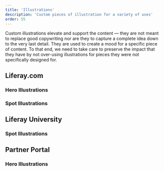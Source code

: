 ```yaml
---
title: 'Illustrations'
description: 'Custom pieces of illustration for a variety of uses'
order: 55
---
```



Custom illustrations elevate and support the content &mdash; they are not meant to replace good copywriting nor are they to capture a complete idea down to the very last detail. They are used to create a mood for a specific piece of content. To that end, we need to take care to preserve the impact that they have by not over-using illustrations for pieces they were not specifically designed for.

## Liferay.com

### Hero Illustrations

<ImageDownload altText="Homepage Hero Illustration" title="Homepage Hero" source="/images/illustrations/liferay-dot-com/hero-homepage.png" downloadName="Homepage Hero Illustration.png" />
<ImageDownload altText="Analytics Cloud Hero Illustration" title="Analytics Cloud Hero" source="/images/illustrations/liferay-dot-com/hero-analytics-cloud.png" downloadName="Analytics Cloud Hero Illustration.png" />
<ImageDownload altText="Commerce Hero Illustration" title="Commerce Hero" source="/images/illustrations/liferay-dot-com/hero-commerce.png" downloadName="Commerce Hero Illustration.png" />
<ImageDownload altText="DXP Hero Illustration" title="DXP Hero" source="/images/illustrations/liferay-dot-com/hero-dxp.png" downloadName="DXP Hero Illustration.png" />
<ImageDownload altText="DXP Cloud Hero Illustration" title="DXP Cloud Hero" source="/images/illustrations/liferay-dot-com/hero-dxp-cloud.png" downloadName="DXP Cloud Hero Illustration.png" />
<ImageDownload altText="Liferay Resources Hero Illustration" title="Liferay Resources Hero" source="/images/illustrations/liferay-dot-com/hero-liferay-resources.png" downloadName="Liferay Resources Hero Illustration.png" />

### Spot  Illustrations

<Grid columns="repeat( auto-fit, minmax(200px, 1fr) )" autoRows="auto" >
    <ImageDownload altText="Digital Workplace Spot Illustration" title="Digital Workplace Spot" source="/images/illustrations/liferay-dot-com/spot-digital-workplace.png" downloadName="Digital Workplace Spot Illustration.png" />
    <ImageDownload altText="Web Experiences Spot Illustration" title="Web Experiences Spot" source="/images/illustrations/liferay-dot-com/spot-web-experiences.png" downloadName="Web Experiences Spot Illustration.png" />
</Grid>
<ImageDownload width="60%" altText="Customer Service Spot Illustration" title="Customer Service Spot" source="/images/illustrations/liferay-dot-com/spot-customer-service.png" downloadName="Customer Service Spot Illustration.png" />

## Liferay University

### Spot  Illustrations

<ImageDownload width="50%" altText="Lms Laptop Spot Illustration" title="LMS Laptop Spot" source="/images/illustrations/liferay-university/spot-lms-laptop.png" downloadName="Lms Laptop Spot Illustration.png" />


## Partner Portal

### Hero Illustrations

<ImageDownload altText="Marketing Hero Illustration" title="Marketing Hero" source="/images/illustrations/partner-portal/hero-marketing.png" downloadName="Marketing Hero Illustration.png" />
<ImageDownload altText="Sales Hero Illustration" title="Sales Hero" source="/images/illustrations/partner-portal/hero-sales.png" downloadName="Sales Hero Illustration.png" />
<ImageDownload altText="Resources Hero Illustration" title="Resources Hero" source="/images/illustrations/partner-portal/hero-resources.png" downloadName="Resources Hero Illustration.png" />
<ImageDownload altText="Support Hero Illustration" title="Support Hero" source="/images/illustrations/partner-portal/hero-support.png" downloadName="Support Hero Illustration.png" />
<ImageDownload altText="Technical Hero Illustration" title="Technical Hero" source="/images/illustrations/partner-portal/hero-technical.jpg" downloadName="Technical Hero Illustration.jpg" />

